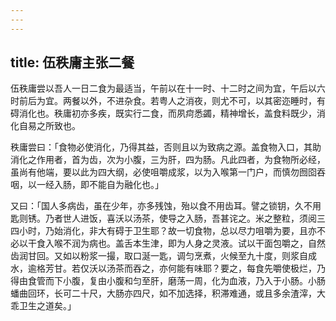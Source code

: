 ```yaml
---
---
---
```

title: 伍秩庸主张二餐
---



伍秩庸尝以吾人一日二食为最适当，午前以在十一时、十二时之间为宜，午后以六时前后为宜。两餐以外，不进杂食。若粤人之消夜，则尤不可，以其密迩睡时，有碍消化也。秩庸初亦多疾，既实行二食，而夙疴悉蠲，精神增长，盖食料既少，消化自易之所致也。

秩庸尝曰：「食物必使消化，乃得其益，否则且以为致病之源。盖食物入口，其助消化之作用者，首为齿，次为小腹，三为肝，四为肠。凡此四者，为食物所必经，虽尚有他端，要以此为四大纲，必使咀嚼成浆，以为入喉第一门户，而慎勿囫囵吞咽，以一经入肠，即不能自为融化也。」

又曰：「国人多病齿，虽在少年，亦多残蚀，殆以食不用齿耳。譬之锁钥，久不用匙则锈。乃者世人进饭，喜沃以汤茶，使导之入肠，吾甚诧之。米之整粒，须阅三四小时，乃始消化，非大有碍于卫生耶？故一切食物，总以尽力咀嚼为要，且亦不必以干食入喉不润为病也。盖舌本生津，即为人身之灵液。试以干面包嚼之，自然齿润甘回。又如以粉浆一撮，取口涎一匙，调匀烹煮，火候至九十度，则浆自成水，逾格芳甘。若仅沃以汤茶而吞之，亦何能有味耶？要之，每食先嚼使极烂，乃得由食管而下小腹，复由小腹和匀至肝，磨荡一周，化为血液，乃入于小肠。小肠蟠曲回环，长可二十尺，大肠亦四尺，如不加选择，积滞难通，或且多余渣滓，大乖卫生之道矣。」